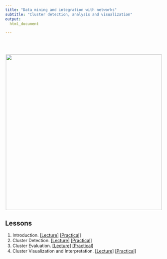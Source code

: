 ```yaml
---
title: "Data mining and integration with networks"
subtitle: "Cluster detection, analysis and visualization"
output:
  html_document

---
```

<br>
<br>
<p style="text-align:center;"><img src="http://scalefreegan.github.io/Teaching/DataIntegration/lectures/resources/component_graphs.png" width="500px" /></p>

## Lessons

1. Introduction. [[Lecture]](http://scalefreegan.github.io/Teaching/DataIntegration/lectures/l1.html) [[Practical]](http://scalefreegan.github.io/Teaching/DataIntegration/practicals/p1.html)
2. Cluster Detection. [[Lecture]](http://scalefreegan.github.io/Teaching/DataIntegration/lectures/l2.html) [[Practical]](http://scalefreegan.github.io/Teaching/DataIntegration/practicals/p2.html)
3. Cluster Evaluation. [[Lecture]](http://scalefreegan.github.io/Teaching/DataIntegration/lectures/l3.html) [[Practical]](http://scalefreegan.github.io/Teaching/DataIntegration/practicals/p3.html)
4. Cluster Visualization and Interpretation. [[Lecture]](http://scalefreegan.github.io/Teaching/DataIntegration/lectures/l4.html) [[Practical]](http://scalefreegan.github.io/Teaching/DataIntegration/practicals/p4.html)
